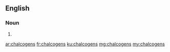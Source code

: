 ==English==

===Noun===
{{head|en|plural}}

# {{plural of|chalcogen|lang=en|nocat=1}}

[[ar:chalcogens]]
[[fr:chalcogens]]
[[ku:chalcogens]]
[[mg:chalcogens]]
[[my:chalcogens]]